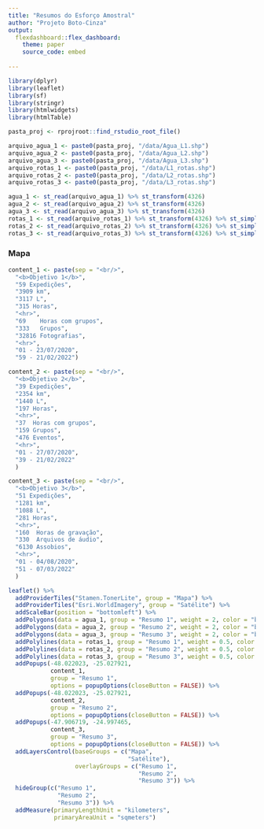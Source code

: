 ```yaml
---
title: "Resumos do Esforço Amostral"
author: "Projeto Boto-Cinza"
output:
  flexdashboard::flex_dashboard:
    theme: paper
    source_code: embed
    
---
```


```r
library(dplyr) 
library(leaflet)  
library(sf)
library(stringr)
library(htmlwidgets)
library(htmlTable)

pasta_proj <- rprojroot::find_rstudio_root_file()

arquivo_agua_1 <- paste0(pasta_proj, "/data/Agua_L1.shp")
arquivo_agua_2 <- paste0(pasta_proj, "/data/Agua_L2.shp")
arquivo_agua_3 <- paste0(pasta_proj, "/data/Agua_L3.shp")
arquivo_rotas_1 <- paste0(pasta_proj, "/data/L1_rotas.shp")
arquivo_rotas_2 <- paste0(pasta_proj, "/data/L2_rotas.shp")
arquivo_rotas_3 <- paste0(pasta_proj, "/data/L3_rotas.shp")

agua_1 <- st_read(arquivo_agua_1) %>% st_transform(4326)
agua_2 <- st_read(arquivo_agua_2) %>% st_transform(4326)
agua_3 <- st_read(arquivo_agua_3) %>% st_transform(4326)
rotas_1 <- st_read(arquivo_rotas_1) %>% st_transform(4326) %>% st_simplify(dTolerance = 50)
rotas_2 <- st_read(arquivo_rotas_2) %>% st_transform(4326) %>% st_simplify(dTolerance = 50)
rotas_3 <- st_read(arquivo_rotas_3) %>% st_transform(4326) %>% st_simplify(dTolerance = 50)

```
 
### Mapa

```r

content_1 <- paste(sep = "<br/>",
  "<b>Objetivo 1</b>",
  "59 Expedições",
  "3909 km",
  "3117 L",
  "315 Horas",
  "<hr>",
  "69    Horas com grupos",
  "333   Grupos",
  "32816 Fotografias",
  "<hr>",
  "01 - 23/07/2020",
  "59 - 21/02/2022")

content_2 <- paste(sep = "<br/>",
  "<b>Objetivo 2</b>",
  "39 Expedições",
  "2354 km",
  "1440 L",
  "197 Horas",
  "<hr>",
  "37  Horas com grupos",
  "159 Grupos",
  "476 Eventos",
  "<hr>",
  "01 - 27/07/2020",
  "39 - 21/02/2022"
  )

content_3 <- paste(sep = "<br/>",
  "<b>Objetivo 3</b>",
  "51 Expedições",
  "1281 km",
  "1088 L",
  "281 Horas",
  "<hr>",
  "160  Horas de gravação",
  "330  Arquivos de áudio",
  "6130 Assobios",
  "<hr>",
  "01 - 04/08/2020",
  "51 - 07/03/2022"
  )

leaflet() %>%
  addProviderTiles("Stamen.TonerLite", group = "Mapa") %>%
  addProviderTiles("Esri.WorldImagery", group = "Satélite") %>%
  addScaleBar(position = "bottomleft") %>%
  addPolygons(data = agua_1, group = "Resumo 1", weight = 2, color = "blue") %>%
  addPolygons(data = agua_2, group = "Resumo 2", weight = 2, color = "blue") %>%
  addPolygons(data = agua_3, group = "Resumo 3", weight = 2, color = "blue") %>%
  addPolylines(data = rotas_1, group = "Resumo 1", weight = 0.5, color = "black") %>%
  addPolylines(data = rotas_2, group = "Resumo 2", weight = 0.5, color = "black") %>%
  addPolylines(data = rotas_3, group = "Resumo 3", weight = 0.5, color = "black") %>%
  addPopups(-48.022023, -25.027921,
            content_1,
            group = "Resumo 1",
            options = popupOptions(closeButton = FALSE)) %>%
  addPopups(-48.022023, -25.027921,
            content_2,
            group = "Resumo 2",
            options = popupOptions(closeButton = FALSE)) %>%
  addPopups(-47.906719, -24.997465,
            content_3,
            group = "Resumo 3",
            options = popupOptions(closeButton = FALSE)) %>%
  addLayersControl(baseGroups = c("Mapa",
                                  "Satélite"),
                   overlayGroups = c("Resumo 1",
                                     "Resumo 2",
                                     "Resumo 3")) %>%
  hideGroup(c("Resumo 1",
              "Resumo 2",
              "Resumo 3")) %>%
  addMeasure(primaryLengthUnit = "kilometers",
             primaryAreaUnit = "sqmeters")


```

